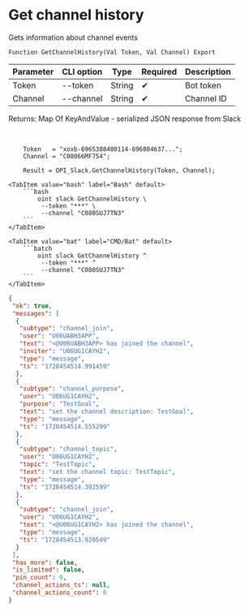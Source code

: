 ﻿---
sidebar_position: 6
---


# Get channel history
 Gets information about channel events



`Function GetChannelHistory(Val Token, Val Channel) Export`

  | Parameter | CLI option | Type | Required | Description |
  |-|-|-|-|-|
  | Token | --token | String | &#x2714; | Bot token |
  | Channel | --channel | String | &#x2714; | Channel ID |

  
  Returns:  Map Of KeyAndValue - serialized JSON response from Slack

<br/>




```bsl title="1C:Enterprise/OneScript code example"
    Token   = "xoxb-6965308400114-696804637...";
    Channel = "C08066MF754";

    Result = OPI_Slack.GetChannelHistory(Token, Channel);
```
 

 <Tabs>
  
    <TabItem value="bash" label="Bash" default>
        ```bash
            oint slack GetChannelHistory \
             --token "***" \
             --channel "C080SUJ7TN3"
        ```
    </TabItem>
  
    <TabItem value="bat" label="CMD/Bat" default>
        ```batch
            oint slack GetChannelHistory ^
             --token "***" ^
             --channel "C080SUJ7TN3"
        ```
    </TabItem>
</Tabs>


```json title="Result"
{
 "ok": true,
 "messages": [
  {
   "subtype": "channel_join",
   "user": "U06UABH3APP",
   "text": "<@U06UABH3APP> has joined the channel",
   "inviter": "U06UG1CAYH2",
   "type": "message",
   "ts": "1728454514.991459"
  },
  {
   "subtype": "channel_purpose",
   "user": "U06UG1CAYH2",
   "purpose": "TestGoal",
   "text": "set the channel description: TestGoal",
   "type": "message",
   "ts": "1728454514.555299"
  },
  {
   "subtype": "channel_topic",
   "user": "U06UG1CAYH2",
   "topic": "TestTopic",
   "text": "set the channel topic: TestTopic",
   "type": "message",
   "ts": "1728454514.302599"
  },
  {
   "subtype": "channel_join",
   "user": "U06UG1CAYH2",
   "text": "<@U06UG1CAYH2> has joined the channel",
   "type": "message",
   "ts": "1728454513.920549"
  }
 ],
 "has_more": false,
 "is_limited": false,
 "pin_count": 0,
 "channel_actions_ts": null,
 "channel_actions_count": 0
}
```
